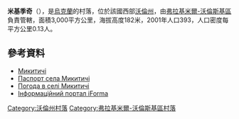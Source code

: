 {{coord|50|57|18|N|24|3|44|E|scale:30000|display=title}}

'''米基季奇'''（{{lang-uk|Микитичі}}），是[[烏克蘭|烏克蘭]]的村落，位於該國西部[[沃倫州|沃倫州]]，由[[弗拉基米爾-沃倫斯基區|弗拉基米爾-沃倫斯基區]]負責管轄，面積3,000平方公里，海拔高度182米，2001年人口393，人口密度每平方公里0.13人。

==參考資料==
*[http://gska2.rada.gov.ua/pls/z7502/A005?rdat1=21.03.2008&rf7571=4723 Микитичі]{{dead link|date=2018年4月 |bot=InternetArchiveBot |fix-attempted=yes }}
* [https://web.archive.org/web/20140316015732/http://www.vvadm.gov.ua/ukr/miscevi%20rady/mykytuchi.html Паспорт села Микитичі]
* [http://weather.in.ua/ua/volynskaja/15479 Погода в селі Микитичі] {{Wayback|url=http://weather.in.ua/ua/volynskaja/15479 |date=20111219103039 }}
* [https://web.archive.org/web/20100125080655/http://old.iforma.com.ua/classifiers/uk/koatuu Інформаційний портал iForma]

[[Category:沃倫州村落|Category:沃倫州村落]]
[[Category:弗拉基米爾-沃倫斯基區村落|Category:弗拉基米爾-沃倫斯基區村落]]


{{Volyn-geo-stub}}